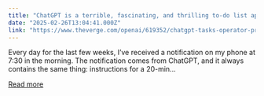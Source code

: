 ```yaml
---
title: "ChatGPT is a terrible, fascinating, and thrilling to-do list app"
date: "2025-02-26T13:04:41.000Z"
link: "https://www.theverge.com/openai/619352/chatgpt-tasks-operator-productivity"
---
```


Every day for the last few weeks, I’ve received a notification on my phone at 7:30 in the morning. The notification comes from ChatGPT, and it always contains the same thing: instructions for a 20-min...

[Read more](https://www.theverge.com/openai/619352/chatgpt-tasks-operator-productivity)

